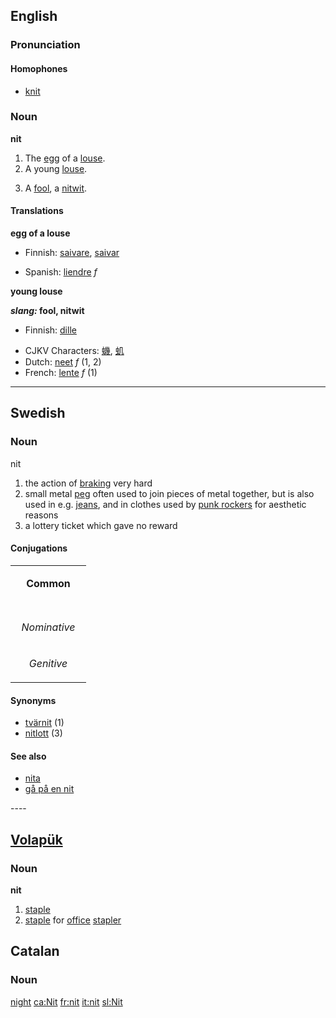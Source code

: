 ==English==
===Pronunciation===

====Homophones====
*[[knit]]

===Noun===
'''nit'''

#The [[egg]] of a [[louse]].
#A young [[louse]].
# {{slang}} A [[fool]], a [[nitwit]].



====Translations====

'''egg of a louse'''
{{top}}
*Finnish: [[saivare]], [[saivar]]
{{mid}}
*Spanish: [[liendre]] ''f''
{{bottom}}

'''young louse'''
{{top}}
{{mid}}
{{bottom}}

'''''slang:'' fool, nitwit'''
{{top}}
*Finnish: [[dille]]
{{mid}}
{{bottom}}

{{checktrans}}
*CJKV Characters: [[蟣]], [[虮]]
*Dutch: [[neet]] ''f'' (1, 2)
*French: [[lente]] ''f'' (1)


----

== Swedish ==
=== Noun ===
;nit
#the action of [[braking]] very hard
#small metal [[peg]] often used to join pieces of metal together, but is also used in e.g. [[jeans]], and in clothes used by [[punk rocker]]s for aesthetic reasons
#a lottery ticket which gave no reward
====Conjugations====
{| border=1 cellspacing=0 
| bgcolor=#FFFFF0 colspan=5 align=center | '''Common''' 
|- 
|- bgcolor=#FFFFF0 align=center 
! rowspan=2 | 
| colspan=2 width=105 | ''Singular'' 
| colspan=2 | ''Plural'' 
|- bgcolor=#FFFFF0 align=center 
| width=105 | ''Indefinite'' 
| width=105 | ''Definite'' 
| width=105 | ''Indefinite'' 
|  width=105 | ''Definite'' 
|- align=center 
| width=105 bgcolor=#FFFFF0 | ''Nominative'' 
| [[nit]] 
| [[niten]] 
| [[nitar]] 
| [[nitarna]] 
|- align=center 
| width=105 bgcolor=#FFFFF0 | ''Genitive'' 
| [[nits]] 
| [[nitens]] 
| [[nitars]] 
| [[nitarnas]]
|} 
====Synonyms====
*[[tvärnit]] (1)
*[[nitlott]] (3)
====See also====
*[[nita]]
*[[gå på en nit]]

---- 
== [[Volapük]] == 
===Noun=== 
'''nit'''

# [[staple]] 
# [[staple]] for [[office]] [[stapler]]

==Catalan==
===Noun===
[[night]]
[[ca:Nit]]
[[fr:nit]]
[[it:nit]]
[[sl:Nit]]